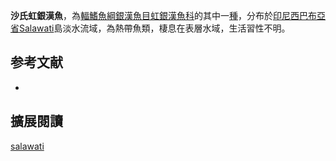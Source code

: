 {{Speciesbox
| name = 沙氏虹銀漢魚
| image = 
| image_width = 250px
| status = NE
| status_system = IUCN3.1
| genus = Melanotaenia
| species = salawati
| authority = [[Kadarusman,_Sudarto,_Slembrouck_&_Pouyaud|Kadarusman, Sudarto, Slembrouck & Pouyaud]], 2011
| synonyms = 
}}
'''沙氏虹銀漢魚'''，為[[輻鰭魚綱|輻鰭魚綱]][[銀漢魚目|銀漢魚目]][[虹銀漢魚科|虹銀漢魚科]]的其中一[[種|種]]，分布於[[印尼|印尼]][[西巴布亞省|西巴布亞省]]Salawati島淡水流域，為熱帶魚類，棲息在表層水域，生活習性不明。
==参考文献==
*{{FishBase_species|genus=Melanotaenia|species=salawati|year=2016|month=5}}

== 擴展閱讀 ==
{{refbegin}}
{{wikispecies-inline|Melanotaenia salawati|沙氏虹銀漢魚}}
{{refend}}
{{Taxonbar|from=Q5635667}}

[[Category:虹銀漢魚屬|salawati]]


{{魚類小作品}}